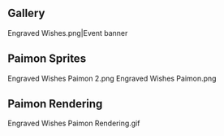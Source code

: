 {{EventTabs}}
==Gallery==
<gallery>
Engraved Wishes.png|Event banner
</gallery>

==Paimon Sprites==
<gallery>
Engraved Wishes Paimon 2.png
Engraved Wishes Paimon.png
</gallery>

==Paimon Rendering==
<gallery>
Engraved Wishes Paimon Rendering.gif
</gallery>